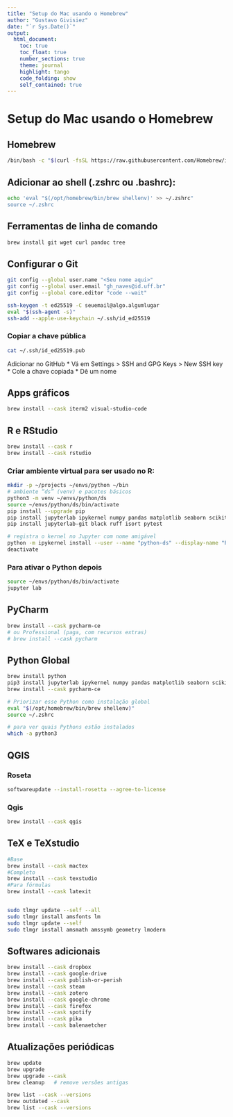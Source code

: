 ```yaml
---
title: "Setup do Mac usando o Homebrew"
author: "Gustavo Givisiez"
date: "`r Sys.Date()`"
output: 
  html_document:
    toc: true
    toc_float: true
    number_sections: true
    theme: journal
    highlight: tango
    code_folding: show
    self_contained: true
---
```



# Setup do Mac usando o Homebrew

## Homebrew

```bash
/bin/bash -c "$(curl -fsSL https://raw.githubusercontent.com/Homebrew/install/HEAD/install.sh)"
```

## Adicionar ao shell (.zshrc ou .bashrc):

```bash
echo 'eval "$(/opt/homebrew/bin/brew shellenv)' >> ~/.zshrc"
source ~/.zshrc
```

## Ferramentas de linha de comando

``` bash
brew install git wget curl pandoc tree
```

## Configurar o Git

```bash
git config --global user.name "<Seu nome aqui>"
git config --global user.email "gh_naves@id.uff.br"
git config --global core.editor "code --wait"
```

```bash
ssh-keygen -t ed25519 -C seuemail@algo.algumlugar
eval "$(ssh-agent -s)"
ssh-add --apple-use-keychain ~/.ssh/id_ed25519
```

### Copiar a chave pública
```bash
cat ~/.ssh/id_ed25519.pub
```

Adicionar no GitHub
* Vá em Settings > SSH and GPG Keys > New SSH key
* Cole a chave copiada
* Dê um nome


## Apps gráficos

```bash
brew install --cask iterm2 visual-studio-code
```

## R e RStudio

```bash
brew install --cask r
brew install --cask rstudio
```

### Criar ambiente virtual para ser usado no R:

```bash
mkdir -p ~/projects ~/envs/python ~/bin
# ambiente “ds” (venv) e pacotes básicos
python3 -m venv ~/envs/python/ds
source ~/envs/python/ds/bin/activate
pip install --upgrade pip
pip install jupyterlab ipykernel numpy pandas matplotlib seaborn scikit-learn
pip install jupyterlab-git black ruff isort pytest

# registra o kernel no Jupyter com nome amigável
python -m ipykernel install --user --name "python-ds" --display-name "Python (ds)"
deactivate
```


### Para ativar o Python depois
```bash
source ~/envs/python/ds/bin/activate
jupyter lab
```

## PyCharm
```bash
brew install --cask pycharm-ce
# ou Professional (paga, com recursos extras)
# brew install --cask pycharm
```

## Python Global
```bash
brew install python
pip3 install jupyterlab ipykernel numpy pandas matplotlib seaborn scikit-learn
brew install --cask pycharm-ce

# Priorizar esse Python como instalação global
eval "$(/opt/homebrew/bin/brew shellenv)"
source ~/.zshrc
```

```bash
# para ver quais Pythons estão instalados
which -a python3
```

## QGIS

### Roseta

```bash
softwareupdate --install-rosetta --agree-to-license
```

### Qgis

```bash
brew install --cask qgis
```

## TeX e TeXstudio

```bash
#Base
brew install --cask mactex
#Completo
brew install --cask texstudio
#Para fórmulas
brew install --cask latexit


sudo tlmgr update --self --all
sudo tlmgr install amsfonts lm
sudo tlmgr update --self
sudo tlmgr install amsmath amssymb geometry lmodern

```

## Softwares adicionais

```bash
brew install --cask dropbox
brew install --cask google-drive
brew install --cask publish-or-perish 
brew install --cask steam
brew install --cask zotero
brew install --cask google-chrome
brew install --cask firefox
brew install --cask spotify
brew install --cask pika
brew install --cask balenaetcher
```

## Atualizações periódicas

```bash
brew update
brew upgrade
brew upgrade --cask
brew cleanup   # remove versões antigas
```

```bash
brew list --cask --versions
brew outdated --cask
brew list --cask --versions
```



